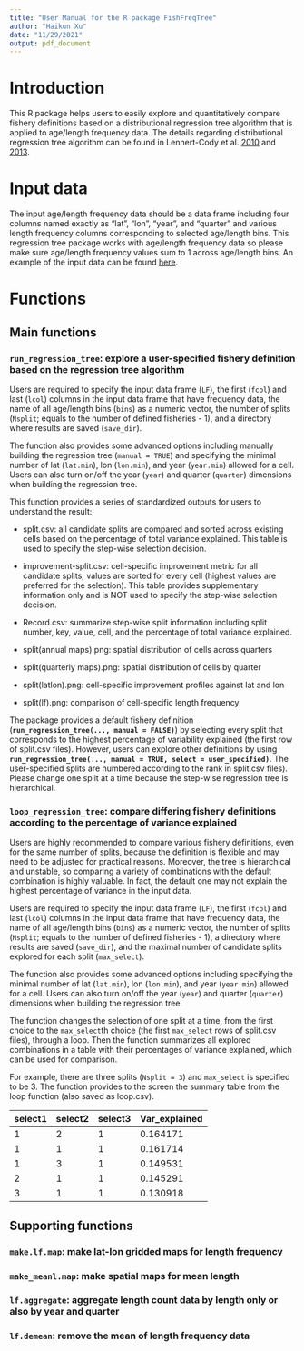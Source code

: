 ```yaml
---
title: "User Manual for the R package FishFreqTree"
author: "Haikun Xu"
date: "11/29/2021"
output: pdf_document
---
```


# Introduction

This R package helps users to easily explore and quantitatively compare fishery definitions based on a distributional regression tree algorithm that is applied to age/length frequency data. The details regarding distributional regression tree algorithm can be found in Lennert-Cody et al. [2010](https://www.sciencedirect.com/science/article/pii/S0165783609003166?casa_token=0UClUwBcTgQAAAAA:a1cQpG5LAsBw6qgnrqBcAGo-TskqorsTMqVlgTKrsrODSYfPBfrtDjq0V4MSLudwWgt_9WCp-Q) and [2013](https://www.sciencedirect.com/science/article/pii/S0165783612002974?casa_token=pgpiPQS4YqIAAAAA:tFt0TtlAGDjzywaT19-jr68APHWFVa3qRUJdhjnyfAboshVsFTldYhQTunxeeXDH6oX8W4tNXA).

# Input data

The input age/length frequency data should be a data frame including four columns named exactly as "lat", "lon", "year", and "quarter" and various length frequency columns corresponding to selected age/length bins. This regression tree package works with age/length frequency data so please make sure age/length frequency values sum to 1 across age/length bins. An example of the input data can be found [here](https://github.com/HaikunXu/RegressionTree/blob/main/demo/LF.RData).

# Functions

## Main functions

### **`run_regression_tree`**: explore a user-specified fishery definition based on the regression tree algorithm

Users are required to specify the input data frame (`LF`), the first (`fcol`) and last (`lcol`) columns in the input data frame that have frequency data, the name of all age/length bins (`bins`) as a numeric vector, the number of splits (`Nsplit`; equals to the number of defined fisheries - 1), and a directory where results are saved (`save_dir`).

The function also provides some advanced options including manually building the regression tree (`manual = TRUE`) and specifying the minimal number of lat (`lat.min`), lon (`lon.min`), and year (`year.min`) allowed for a cell. Users can also turn on/off the year (`year`) and quarter (`quarter`) dimensions when building the regression tree.

This function provides a series of standardized outputs for users to understand the result:

-   split.csv: all candidate splits are compared and sorted across existing cells based on the percentage of total variance explained. This table is used to specify the step-wise selection decision.

-   improvement-split.csv: cell-specific improvement metric for all candidate splits; values are sorted for every cell (highest values are preferred for the selection). This table provides supplementary information only and is NOT used to specify the step-wise selection decision.

-   Record.csv: summarize step-wise split information including split number, key, value, cell, and the percentage of total variance explained.

-   split(annual maps).png: spatial distribution of cells across quarters

-   split(quarterly maps).png: spatial distribution of cells by quarter

-   split(latlon).png: cell-specific improvement profiles against lat and lon

-   split(lf).png: comparison of cell-specific length frequency

The package provides a default fishery definition (**`run_regression_tree(..., manual = FALSE)`**) by selecting every split that corresponds to the highest percentage of variability explained (the first row of split.csv files). However, users can explore other definitions by using **`run_regression_tree(..., manual = TRUE, select = user_specified)`**. The user-specified splits are numbered according to the rank in split.csv files). Please change one split at a time because the step-wise regression tree is hierarchical.

### **`loop_regression_tree`**: compare differing fishery definitions according to the percentage of variance explained

Users are highly recommended to compare various fishery definitions, even for the same number of splits, because the definition is flexible and may need to be adjusted for practical reasons. Moreover, the tree is hierarchical and unstable, so comparing a variety of combinations with the default combination is highly valuable. In fact, the default one may not explain the highest percentage of variance in the input data.

Users are required to specify the input data frame (`LF`), the first (`fcol`) and last (`lcol`) columns in the input data frame that have frequency data, the name of all age/length bins (`bins`) as a numeric vector, the number of splits (`Nsplit`; equals to the number of defined fisheries - 1), a directory where results are saved (`save_dir`), and the maximal number of candidate splits explored for each split (`max_select`).

The function also provides some advanced options including specifying the minimal number of lat (`lat.min`), lon (`lon.min`), and year (`year.min`) allowed for a cell. Users can also turn on/off the year (`year`) and quarter (`quarter`) dimensions when building the regression tree.

The function changes the selection of one split at a time, from the first choice to the `max_select`th choice (the first `max_select` rows of split.csv files), through a loop. Then the function summarizes all explored combinations in a table with their percentages of variance explained, which can be used for comparison.

For example, there are three splits (`Nsplit = 3`) and `max_select` is specified to be 3. The function provides to the screen the summary table from the loop function (also saved as loop.csv).

| select1 | select2 | select3 | Var_explained |
|---------|---------|---------|---------------|
| 1       | 2       | 1       | 0.164171      |
| 1       | 1       | 1       | 0.161714      |
| 1       | 3       | 1       | 0.149531      |
| 2       | 1       | 1       | 0.145291      |
| 3       | 1       | 1       | 0.130918      |

## Supporting functions

### `make.lf.map`: make lat-lon gridded maps for length frequency

### `make_meanl.map`: make spatial maps for mean length

### `lf.aggregate`: aggregate length count data by length only or also by year and quarter

### `lf.demean`: remove the mean of length frequency data
